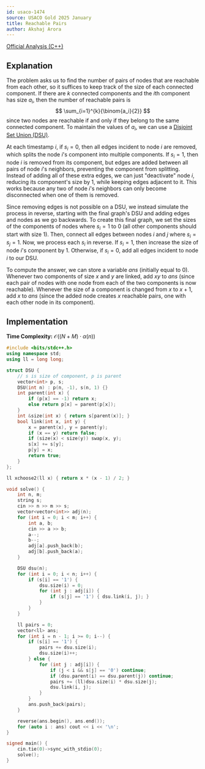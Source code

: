 ```yaml
---
id: usaco-1474
source: USACO Gold 2025 January
title: Reachable Pairs
author: Akshaj Arora
---
```


[Official Analysis (C++)](https://usaco.org/current/data/sol_prob2_gold_jan25.html)

## Explanation

The problem asks us to find the number of pairs of nodes that are reachable from each other, so it suffices to keep track of the size of each connected component. If there are $k$ connected components and the $i$th component has size $a_i$, then the number of reachable pairs is
$$
\sum_{i=1}^{k}{\binom{a_i}{2}}
$$
since two nodes are reachable if and only if they belong to the same connected component. To maintain the values of $a_i$, we can use a [Disjoint Set Union (DSU)](/gold/dsu).

At each timestamp $i$, if $s_i = 0$, then all edges incident to node $i$ are removed, which splits the node $i$'s component into multiple components. If $s_i = 1$, then node $i$ is removed from its component, but edges are added between all pairs of node $i$'s neighbors, preventing the component from splitting. Instead of adding all of these extra edges, we can just "deactivate" node $i$, reducing its component's size by $1$, while keeping edges adjacent to it. This works because any two of node $i$'s neighbors can only become disconnected when one of them is removed.

Since removing edges is not possible on a DSU, we instead simulate the process in reverse, starting with the final graph's DSU and adding edges and nodes as we go backwards. To create this final graph, we set the sizes of the components of nodes where $s_i = 1$ to $0$ (all other components should start with size $1$). Then, connect all edges between nodes $i$ and $j$ where $s_i = s_j = 1$. Now, we process each $s_i$ in reverse. If $s_i = 1$, then increase the size of node $i$'s component by $1$. Otherwise, if $s_i = 0$, add all edges incident to node $i$ to our DSU.

To compute the answer, we can store a variable $ans$ (initially equal to $0$). Whenever two components of size $x$ and $y$ are linked, add $xy$ to $ans$ (since each pair of nodes with one node from each of the two components is now reachable). Whenever the size of a component is changed from $x$ to $x+1$, add $x$ to $ans$ (since the added node creates $x$ reachable pairs, one with each other node in its component).

## Implementation

**Time Complexity:** $\mathcal{O}((N + M) \cdot \alpha(n))$

<LanguageSection>
<CPPSection>

```cpp
#include <bits/stdc++.h>
using namespace std;
using ll = long long;

struct DSU {
	// s is size of component, p is parent
	vector<int> p, s;
	DSU(int n) : p(n, -1), s(n, 1) {}
	int parent(int x) {
		if (p[x] == -1) return x;
		else return p[x] = parent(p[x]);
	}
	int &size(int x) { return s[parent(x)]; }
	bool link(int x, int y) {
		x = parent(x), y = parent(y);
		if (x == y) return false;
		if (size(x) < size(y)) swap(x, y);
		s[x] += s[y];
		p[y] = x;
		return true;
	}
};

ll xchoose2(ll x) { return x * (x - 1) / 2; }

void solve() {
	int n, m;
	string s;
	cin >> n >> m >> s;
	vector<vector<int>> adj(n);
	for (int i = 0; i < m; i++) {
		int a, b;
		cin >> a >> b;
		a--;
		b--;
		adj[a].push_back(b);
		adj[b].push_back(a);
	}

	DSU dsu(n);
	for (int i = 0; i < n; i++) {
		if (s[i] == '1') {
			dsu.size(i) = 0;
			for (int j : adj[i]) {
				if (s[j] == '1') { dsu.link(i, j); }
			}
		}
	}

	ll pairs = 0;
	vector<ll> ans;
	for (int i = n - 1; i >= 0; i--) {
		if (s[i] == '1') {
			pairs += dsu.size(i);
			dsu.size(i)++;
		} else {
			for (int j : adj[i]) {
				if (j < i && s[j] == '0') continue;
				if (dsu.parent(i) == dsu.parent(j)) continue;
                pairs += (ll)dsu.size(i) * dsu.size(j);
				dsu.link(i, j);
			}
		}
		ans.push_back(pairs);
	}

	reverse(ans.begin(), ans.end());
	for (auto i : ans) cout << i << '\n';
}

signed main() {
	cin.tie(0)->sync_with_stdio(0);
	solve();
}
```
</CPPSection>
</LanguageSection>